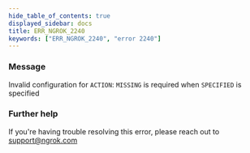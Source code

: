```yaml
---
hide_table_of_contents: true
displayed_sidebar: docs
title: ERR_NGROK_2240
keywords: ["ERR_NGROK_2240", "error 2240"]
---
```


### Message

Invalid configuration for `ACTION`: `MISSING` is required when `SPECIFIED` is specified

### Further help

If you're having trouble resolving this error, please reach out to [support@ngrok.com](mailto:support@ngrok.com?subject=Help%20with%20ERR_NGROK_2240)
